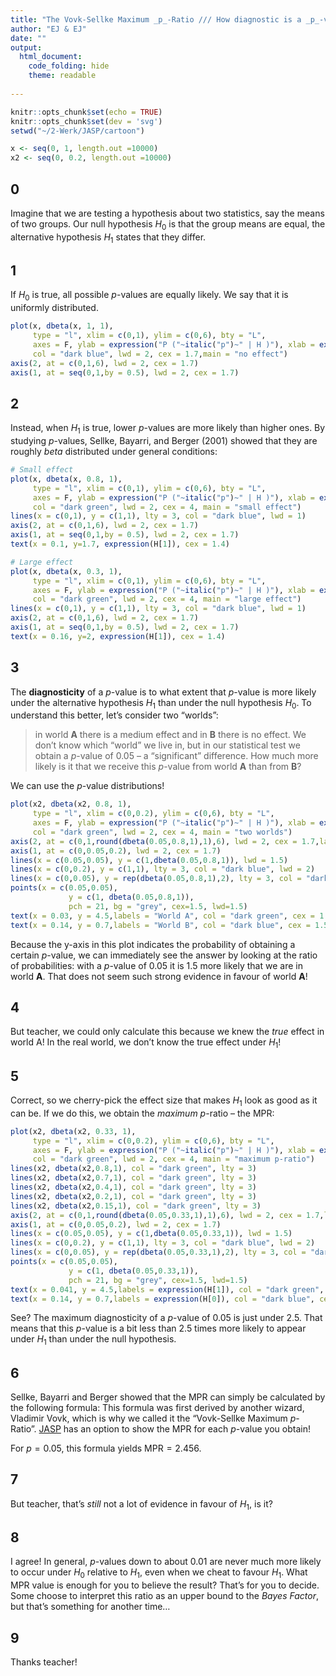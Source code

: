 ```yaml
---
title: "The Vovk-Sellke Maximum _p_-Ratio /// How diagnostic is a _p_-value?"
author: "EJ & EJ"
date: ""
output: 
  html_document:
    code_folding: hide
    theme: readable
  
---
```


```r
knitr::opts_chunk$set(echo = TRUE)
knitr::opts_chunk$set(dev = 'svg')
setwd("~/2-Werk/JASP/cartoon")

x <- seq(0, 1, length.out =10000)
x2 <- seq(0, 0.2, length.out =10000)
```

## 0

Imagine that we are testing a hypothesis about two statistics, say the means of two groups. Our null hypothesis $H_0$ is that the group means are equal, the alternative hypothesis $H_1$ states that they differ. 

## 1
If $H_0$ is true, all possible _p_-values are equally likely. We say that it is uniformly distributed.

```r
plot(x, dbeta(x, 1, 1), 
     type = "l", xlim = c(0,1), ylim = c(0,6), bty = "L", 
     axes = F, ylab = expression("P ("~italic("p")~" | H )"), xlab = expression(italic("p")), 
     col = "dark blue", lwd = 2, cex = 1.7,main = "no effect")
axis(2, at = c(0,1,6), lwd = 2, cex = 1.7)
axis(1, at = seq(0,1,by = 0.5), lwd = 2, cex = 1.7)
```

## 2
Instead, when $H_1$ is true, lower _p_-values are more likely than higher ones. By studying _p_-values, Sellke, Bayarri, and Berger (2001) showed that they are roughly _beta_ distributed under general conditions:


```r
# Small effect
plot(x, dbeta(x, 0.8, 1), 
     type = "l", xlim = c(0,1), ylim = c(0,6), bty = "L", 
     axes = F, ylab = expression("P ("~italic("p")~" | H )"), xlab = expression(italic("p")), 
     col = "dark green", lwd = 2, cex = 4, main = "small effect")
lines(x = c(0,1), y = c(1,1), lty = 3, col = "dark blue", lwd = 1)
axis(2, at = c(0,1,6), lwd = 2, cex = 1.7)
axis(1, at = seq(0,1,by = 0.5), lwd = 2, cex = 1.7)
text(x = 0.1, y=1.7, expression(H[1]), cex = 1.4)
```
```r
# Large effect
plot(x, dbeta(x, 0.3, 1), 
     type = "l", xlim = c(0,1), ylim = c(0,6), bty = "L", 
     axes = F, ylab = expression("P ("~italic("p")~" | H )"), xlab = expression(italic("p")), 
     col = "dark green", lwd = 2, cex = 4, main = "large effect")
lines(x = c(0,1), y = c(1,1), lty = 3, col = "dark blue", lwd = 1)
axis(2, at = c(0,1,6), lwd = 2, cex = 1.7)
axis(1, at = seq(0,1,by = 0.5), lwd = 2, cex = 1.7)
text(x = 0.16, y=2, expression(H[1]), cex = 1.4)

```


## 3
The __diagnosticity__ of a _p_-value is to what extent that _p_-value is more likely under the alternative hypothesis $H_1$ than under the null hypothesis $H_0$. 
To understand this better, let's consider two "worlds": 

> in world __A__ there is a medium effect and in __B__ there is no effect. We don't know which "world" we live in, but in our statistical test we obtain a _p_-value of 0.05 -- a "significant" difference. How much more likely is it that we receive this _p_-value from world __A__ than from __B__? 

We can use the _p_-value distributions!

```r
plot(x2, dbeta(x2, 0.8, 1), 
     type = "l", xlim = c(0,0.2), ylim = c(0,6), bty = "L", 
     axes = F, ylab = expression("P ("~italic("p")~" | H )"), xlab = expression(italic("p")), 
     col = "dark green", lwd = 2, cex = 4, main = "two worlds")
axis(2, at = c(0,1,round(dbeta(0.05,0.8,1),1),6), lwd = 2, cex = 1.7,las=1)
axis(1, at = c(0,0.05,0.2), lwd = 2, cex = 1.7)
lines(x = c(0.05,0.05), y = c(1,dbeta(0.05,0.8,1)), lwd = 1.5)
lines(x = c(0,0.2), y = c(1,1), lty = 3, col = "dark blue", lwd = 2)
lines(x = c(0,0.05), y = rep(dbeta(0.05,0.8,1),2), lty = 3, col = "dark green", lwd = 2)
points(x = c(0.05,0.05), 
             y = c(1, dbeta(0.05,0.8,1)), 
             pch = 21, bg = "grey", cex=1.5, lwd=1.5)
text(x = 0.03, y = 4.5,labels = "World A", col = "dark green", cex = 1.5)
text(x = 0.14, y = 0.7,labels = "World B", col = "dark blue", cex = 1.5)
```
Because the y-axis in this plot indicates the probability of obtaining a certain _p_-value, we can immediately see the answer by looking at the ratio of probabilities: with a _p_-value of 0.05 it is 1.5 more likely that we are in world __A__. That does not seem such strong evidence in favour of world __A__!

## 4
But teacher, we could only calculate this because we knew the _true_ effect in world A! In the real world, we don't know the true effect under $H_1$!

## 5
Correct, so we cherry-pick the effect size that makes $H_1$ look as good as it can be. If we do this, we obtain the _maximum p_-ratio -- the MPR: 

```r
plot(x2, dbeta(x2, 0.33, 1), 
     type = "l", xlim = c(0,0.2), ylim = c(0,6), bty = "L", 
     axes = F, ylab = expression("P ("~italic("p")~" | H )"), xlab = expression(italic("p")), 
     col = "dark green", lwd = 2, cex = 4, main = "maximum p-ratio")
lines(x2, dbeta(x2,0.8,1), col = "dark green", lty = 3)
lines(x2, dbeta(x2,0.7,1), col = "dark green", lty = 3)
lines(x2, dbeta(x2,0.4,1), col = "dark green", lty = 3)
lines(x2, dbeta(x2,0.2,1), col = "dark green", lty = 3)
lines(x2, dbeta(x2,0.15,1), col = "dark green", lty = 3)
axis(2, at = c(0,1,round(dbeta(0.05,0.33,1),1),6), lwd = 2, cex = 1.7,las=1)
axis(1, at = c(0,0.05,0.2), lwd = 2, cex = 1.7)
lines(x = c(0.05,0.05), y = c(1,dbeta(0.05,0.33,1)), lwd = 1.5)
lines(x = c(0,0.2), y = c(1,1), lty = 3, col = "dark blue", lwd = 2)
lines(x = c(0,0.05), y = rep(dbeta(0.05,0.33,1),2), lty = 3, col = "dark green", lwd = 2)
points(x = c(0.05,0.05), 
             y = c(1, dbeta(0.05,0.33,1)), 
             pch = 21, bg = "grey", cex=1.5, lwd=1.5)
text(x = 0.041, y = 4.5,labels = expression(H[1]), col = "dark green", cex = 1.5)
text(x = 0.14, y = 0.7,labels = expression(H[0]), col = "dark blue", cex = 1.5)
```

See? The maximum diagnosticity of a _p_-value of 0.05 is just under 2.5. That means that this  _p_-value is a bit less than 2.5 times more likely to appear under $H_1$ than under the null hypothesis. 

## 6
Sellke, Bayarri and Berger showed that the MPR can simply be calculated by the following formula: 
\begin{equation}
\mathrm{MPR} =
\begin{cases} 
(-e p \ln p)^{-1} & \mathrm{for} \quad p < \frac{1}{e} \\
1 & \mathrm{for} \quad p \geq \frac{1}{e} \\
\end{cases},
\label{eq:mpr}
\end{equation}
This formula was first derived by another wizard, Vladimir Vovk, which is why we called it the "Vovk-Sellke Maximum _p_-Ratio". [JASP](https://www.jasp-stats.org) has an option to show the MPR for each _p_-value you obtain!

For $p=0.05$, this formula yields $\mathrm{MPR} = 2.456$. 

## 7
But teacher, that's _still_ not a lot of evidence in favour of $H_1$, is it?

## 8
I agree! In general, _p_-values down to about 0.01 are never much more likely to occur under $H_0$ relative to $H_1$, even when we cheat to favour $H_1$. What MPR value is enough for you to believe the result? That's for you to decide. Some choose to interpret this ratio as an upper bound to the _Bayes Factor_, but that's something for another time...

## 9
Thanks teacher!
